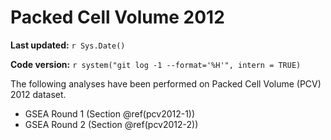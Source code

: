 # Packed Cell Volume 2012

**Last updated:** `r Sys.Date()`

**Code version:** `r system("git log -1 --format='%H'", intern = TRUE)`

The following analyses have been performed on Packed Cell Volume (PCV) 2012 dataset.

- GSEA Round 1 (Section \@ref(pcv2012-1))
- GSEA Round 2 (Section \@ref(pcv2012-2))
